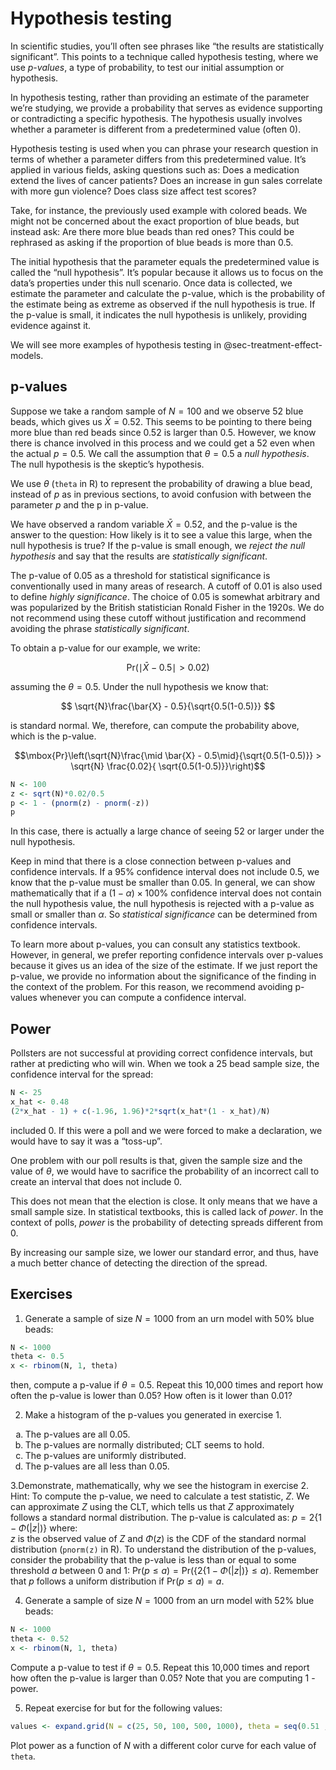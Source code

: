 # Hypothesis testing {#sec-hypothesis-testing}

In scientific studies, you'll often see phrases like "the results are statistically significant". This points to a technique called hypothesis testing, where we use _p-values_, a type of probability, to test our initial assumption or hypothesis.

In hypothesis testing, rather than providing an estimate of the parameter we're studying, we provide a probability that serves as evidence supporting or contradicting a specific hypothesis. The hypothesis usually involves whether a parameter is different from a predetermined value (often 0).

Hypothesis testing is used when you can phrase your research question in terms of whether a parameter differs from this predetermined value. It's applied in various fields, asking questions such as: Does a medication extend the lives of cancer patients? Does an increase in gun sales correlate with more gun violence? Does class size affect test scores?

Take, for instance, the previously used example with colored beads. We might not be concerned about the exact proportion of blue beads, but instead ask: Are there more blue beads than red ones? This could be rephrased as asking if the proportion of blue beads is more than 0.5.

The initial hypothesis that the parameter equals the predetermined value is called the "null hypothesis". It's popular because it allows us to focus on the data's properties under this null scenario. Once data is collected, we estimate the parameter and calculate the p-value, which is the probability of the estimate being as extreme as observed if the null hypothesis is true. If the p-value is small, it indicates the null hypothesis is unlikely, providing evidence against it.

We will see more examples of hypothesis testing in @sec-treatment-effect-models.

## p-values

Suppose we take a random sample of $N=100$ and we observe $52$ blue beads, which gives us $\bar{X} = 0.52$. This seems to be pointing to there being more blue than red beads since 0.52 is larger than 0.5. However, we know there is chance involved in this process and we could get a 52 even when the actual $p=0.5$. We call the assumption that $\theta = 0.5$ a *null hypothesis*. The null hypothesis is the skeptic's hypothesis. 

:::{.callout-note}
We use $\theta$ (`theta` in R) to represent the probability of drawing a blue bead, instead of $p$ as in previous sections, to avoid confusion with between the parameter $p$ and the p in p-value.
:::

We have observed a random variable $\bar{X} = 0.52$, and the p-value is the answer to the question: How likely is it to see a value this large, when the null hypothesis is true? If the p-value is small enough, we _reject the null hypothesis_ and say that the results are _statistically significant_. 

:::{callout-warning}
The p-value of 0.05 as a threshold for statistical significance is conventionally used in many areas of research. A cutoff of 0.01 is also used to define _highly significance_. The choice of 0.05 is somewhat arbitrary and was popularized by the British statistician Ronald Fisher in the 1920s. We do not recommend using these cutoff without justification and recommend avoiding the phrase _statistically significant_. 
:::

To obtain a p-value for our example, we write:

$$\mbox{Pr}(\mid \bar{X} - 0.5 \mid > 0.02 ) $$

assuming the $\theta=0.5$. Under the null hypothesis we know that:

$$
\sqrt{N}\frac{\bar{X} - 0.5}{\sqrt{0.5(1-0.5)}}
$$

is standard normal. We, therefore, can compute the probability above, which is the p-value.

$$\mbox{Pr}\left(\sqrt{N}\frac{\mid \bar{X} - 0.5\mid}{\sqrt{0.5(1-0.5)}} > \sqrt{N} \frac{0.02}{ \sqrt{0.5(1-0.5)}}\right)$$

```r
N <- 100
z <- sqrt(N)*0.02/0.5
p <- 1 - (pnorm(z) - pnorm(-z))
p
```

In this case, there is actually a large chance of seeing 52 or larger under the null hypothesis. 

Keep in mind that there is a close connection between p-values and confidence intervals. If a 95% confidence interval does not include 0.5, we know that the p-value must be smaller than 0.05. In general, we can show mathematically that if a $(1-\alpha)\times 100$% confidence interval does not contain the null hypothesis value, the null hypothesis is rejected with a p-value as small or smaller than $\alpha$. So _statistical significance_ can be determined from confidence intervals.

To learn more about p-values, you can consult any statistics textbook. However, in general, we prefer reporting confidence intervals over p-values because it gives us an idea of the size of the estimate. If we just report the p-value, we provide no information about the significance of the finding in the context of the problem. For this reason, we recommend avoiding p-values whenever you can compute a confidence interval. 

## Power

Pollsters are not successful at providing correct confidence intervals, but rather at predicting who will win. When we took a 25 bead sample size, the confidence interval for the spread:

```r
N <- 25
x_hat <- 0.48
(2*x_hat - 1) + c(-1.96, 1.96)*2*sqrt(x_hat*(1 - x_hat)/N)
```

included 0. If this were a poll and we were forced to make a declaration, we would have to say it was a "toss-up".

One problem with our poll results is that, given the sample size and the value of $\theta$, we would have to sacrifice the probability of an incorrect call to create an interval that does not include 0.

This does not mean that the election is close. It only means that we have a small sample size. In statistical textbooks, this is called lack of *power*. In the context of polls, *power* is the probability of detecting spreads different from 0.

By increasing our sample size, we lower our standard error, and thus, have a much better chance of detecting the direction of the spread.


## Exercises


1. Generate a sample of size $N=1000$ from an urn model with 50% blue beads:

```r
N <- 1000
theta <- 0.5
x <- rbinom(N, 1, theta)
```

then, compute a p-value if $\theta=0.5$. Repeat this 10,000 times and report how often the p-value is lower than 0.05? How often is it lower than 0.01?

2. Make a histogram of the p-values you generated in exercise 1.

  a. The p-values are all 0.05.
  b. The p-values are normally distributed; CLT seems to hold.
  c. The p-values are uniformly distributed.
  d. The p-values are all less than 0.05.


3.Demonstrate, mathematically, why we see the histogram in exercise 2.  Hint: To compute the p-value, we need to calculate a test statistic, $Z$. We can approximate $Z$ using the CLT, which tells us that $Z$ approximately follows a standard normal distribution.  The p-value is calculated as:  $p = 2\{1 - \Phi(|z|)\}$ where:  
$z$ is the observed value of $Z$ and $\Phi(z)$ is the CDF of the standard normal distribution (`pnorm(z)` in R).  To understand the distribution of the p-values, consider the probability that the p-value is less than or equal to some threshold $a$ between 0 and 1: $\mbox{Pr}(p \leq a) = \mbox{Pr}(\{2\{1 - \Phi(|z|)\} \leq a)$. Remember that $p$ follows a uniform distribution if $\mbox{Pr}(p \leq a) =a$.


4.  Generate a sample of size $N=1000$ from an urn model with 52% blue beads:

```r
N <- 1000 
theta <- 0.52
x <- rbinom(N, 1, theta)
```

Compute a p-value to test if $\theta=0.5$. Repeat this 10,000 times and report how often the p-value is larger than 0.05? Note that you are computing 1 - power. 

5. Repeat exercise for but for the following values:

```r
values <- expand.grid(N = c(25, 50, 100, 500, 1000), theta = seq(0.51 ,0.75, 0.01))
```

Plot power as a function of $N$ with a different color curve for each value of `theta`.


